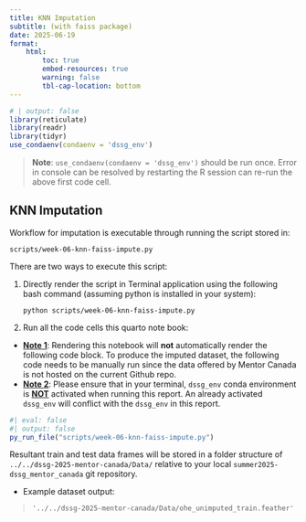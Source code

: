 ```yaml
---
title: KNN Imputation 
subtitle: (with faiss package)
date: 2025-06-19
format: 
    html:
        toc: true
        embed-resources: true
        warning: false
        tbl-cap-location: bottom
---
```


```r
# | output: false
library(reticulate)
library(readr)
library(tidyr)
use_condaenv(condaenv = 'dssg_env') 
```

> **Note**: `use_condaenv(condaenv = 'dssg_env')` should be run once. Error in console can be resolved by restarting the R session can re-run the above first code cell.

## KNN Imputation

Workflow for imputation is executable through running the script stored in:

```         
scripts/week-06-knn-faiss-impute.py
```

There are two ways to execute this script:

1.  Directly render the script in Terminal application using the following bash command (assuming python is installed in your system):

    ```         
    python scripts/week-06-knn-faiss-impute.py
    ```

2.  Run all the code cells this quarto note book:

-   [**Note 1**]{.underline}: Rendering this notebook will **not** automatically render the following code block. To produce the imputed dataset, the following code needs to be manually run since the data offered by Mentor Canada is not hosted on the current Github repo.
-   [**Note 2**]{.underline}: Please ensure that in your terminal, `dssg_env` conda environment is [**NOT**]{.underline} activated when running this report. An already activated `dssg_env` will conflict with the `dssg_env` in this report.

```r
#| eval: false
#| output: false
py_run_file("scripts/week-06-knn-faiss-impute.py")
```

Resultant train and test data frames will be stored in a folder structure of `../../dssg-2025-mentor-canada/Data/` relative to your local `summer2025-dssg_mentor_canada` git repository.

-   Example dataset output:

<div>

> ```         
> '../../dssg-2025-mentor-canada/Data/ohe_unimputed_train.feather'
> ```

</div>